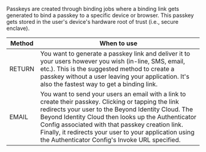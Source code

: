 Passkeys are created through binding jobs where a binding link gets generated to bind a passkey to a specific device or browser. This passkey gets stored in the user's device's hardware root of trust (i.e., secure enclave).

| Method | When to use |
| --- | --- |
| RETURN | You want to generate a passkey link and deliver it to your users however you wish (in-line, SMS, email, etc.). This is the suggested method to create a passkey without a user leaving your application. It's also the fastest way to get a binding link.   |
| EMAIL  | You want to send your users an email with a link to create their passkey. Clicking or tapping the link redirects your user to the Beyond Identity Cloud. The Beyond Identity Cloud then looks up the Authenticator Config associated with that passkey creation link. Finally, it redirects your user to your application using the Authenticator Config's Invoke URL specified.  |

